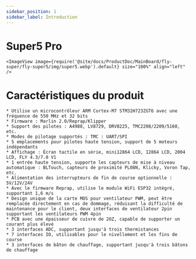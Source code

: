 ```yaml
---
sidebar_position: 1
sidebar_label: Introduction
---
```




# Super5 Pro

    
    <ImageView image={require('@site/docs/ProductDoc/MainBoard/fly-super/fly-super5/img/super5.webp').default} size="100%" align="left" />


# Caractéristiques du produit

    * Utilise un microcontrôleur ARM Cortex-M7 STM32H723ZGT6 avec une fréquence de 550 MHz et 32 bits
    * Firmware : Marlin 2.0/Reprap/Klipper
    * Support des pilotes : A4988, LV8729, DRV8225, TMC2208/2209/5160, etc.
    * Modes de pilotage supportés : TMC : UART/SPI
    * 5 emplacements pour pilotes haute tension, support de 5 moteurs indépendants
    * Affichage : Écran tactile en série, mini12864 LCD, 12864 LCD, 2004 LCD, FLY 4.3/7.0 V1
    * 1 entrée haute tension, supporte les capteurs de mise à niveau automatique : BLTouch, capteurs de proximité PL08N, Klicky, Voron Tap, etc.
    * Alimentation des interrupteurs de fin de course optionnelle : 5V/12V/24V
    * Avec le firmware Reprap, utilise le module WiFi ESP32 intégré, supportant 1,6 m/s
    * Design unique de la carte MOS pour ventilateur PWM, peut être remplacée directement en cas de dommage, réduisant la difficulté de maintenance pour le client, deux interfaces de ventilateur 2pin supportant les ventilateurs PWM 4pin
    * PCB avec une épaisseur de cuivre de 2OZ, capable de supporter un courant plus élevé
    * 3 interfaces ADC, supportant jusqu'à trois thermistances
    * 7 interfaces IO, utilisables pour le nivellement et les fins de course
    * 3 interfaces de bâton de chauffage, supportant jusqu'à trois bâtons de chauffage

